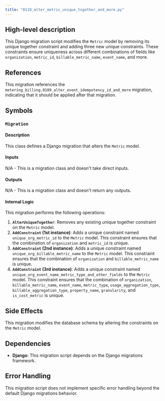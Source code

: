 ```yaml
---
title: "0110_alter_metric_unique_together_and_more.py"
---
```


## High-level description
This Django migration script modifies the `Metric` model by removing its unique together constraint and adding three new unique constraints. These constraints ensure uniqueness across different combinations of fields like `organization`, `metric_id`, `billable_metric_name`, `event_name`, and more.

## References
This migration references the `metering_billing.0109_alter_event_idempotency_id_and_more` migration, indicating that it should be applied after that migration.

## Symbols
### `Migration`
#### Description
This class defines a Django migration that alters the `Metric` model.

#### Inputs
N/A - This is a migration class and doesn't take direct inputs.

#### Outputs
N/A - This is a migration class and doesn't return any outputs.

#### Internal Logic
This migration performs the following operations:

1. **`AlterUniqueTogether`**: Removes any existing unique together constraint on the `Metric` model.
2. **`AddConstraint` (1st instance)**: Adds a unique constraint named `unique_org_metric_id` to the `Metric` model. This constraint ensures that the combination of `organization` and `metric_id` is unique.
3. **`AddConstraint` (2nd instance)**: Adds a unique constraint named `unique_org_billable_metric_name` to the `Metric` model. This constraint ensures that the combination of `organization` and `billable_metric_name` is unique.
4. **`AddConstraint` (3rd instance)**: Adds a unique constraint named `unique_org_event_name_metric_type_and_other_fields` to the `Metric` model. This constraint ensures that the combination of `organization`, `billable_metric_name`, `event_name`, `metric_type`, `usage_aggregation_type`, `billable_aggregation_type`, `property_name`, `granularity`, and `is_cost_metric` is unique.

## Side Effects
This migration modifies the database schema by altering the constraints on the `Metric` model.

## Dependencies
- **Django**: This migration script depends on the Django migrations framework.

## Error Handling
This migration script does not implement specific error handling beyond the default Django migrations behavior.
